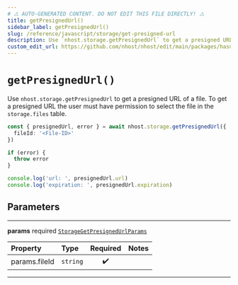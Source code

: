 ```yaml
---
# ⚠️ AUTO-GENERATED CONTENT. DO NOT EDIT THIS FILE DIRECTLY! ⚠️
title: getPresignedUrl()
sidebar_label: getPresignedUrl()
slug: /reference/javascript/storage/get-presigned-url
description: Use `nhost.storage.getPresignedUrl` to get a presigned URL of a file. To get a presigned URL the user must have permission to select the file in the `storage.files` table.
custom_edit_url: https://github.com/nhost/nhost/edit/main/packages/hasura-storage-js/src/packages/hasura-storage-js/src/hasura-storage-client.ts#L140
---
```


# `getPresignedUrl()`

Use `nhost.storage.getPresignedUrl` to get a presigned URL of a file. To get a presigned URL the user must have permission to select the file in the `storage.files` table.

```ts
const { presignedUrl, error } = await nhost.storage.getPresignedUrl({
  fileId: '<File-ID>'
})

if (error) {
  throw error
}

console.log('url: ', presignedUrl.url)
console.log('expiration: ', presignedUrl.expiration)
```

## Parameters

---

**<span className="parameter-name">params</span>** <span className="optional-status">required</span> [`StorageGetPresignedUrlParams`](/reference/docgen/javascript/storage/types/storage-get-presigned-url-params)

| Property                                                                                  | Type     | Required | Notes |
| :---------------------------------------------------------------------------------------- | :------- | :------: | :---- |
| <span className="parameter-name"><span className="light-grey">params.</span>fileId</span> | `string` |    ✔️    |       |

---
